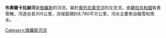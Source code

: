{{Unreferenced|time=2016-07-06T15:06:03+00:00}}
'''布奧爾卡拉赫河'''是[[俄羅斯|俄羅斯]]的河流，屬於[[奧列尼奧克河|奧列尼奧克河]]的左支流，由[[薩哈共和國|薩哈共和國]]負責管轄，河道全長305公里，流域面積約8,780平方公里，河水主要來自融雪和雨水。

{{Russia-geo-stub}}

[[Category:俄羅斯河流|Category:俄羅斯河流]]